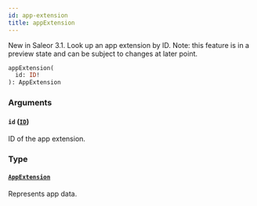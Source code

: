 ```yaml
---
id: app-extension
title: appExtension
---
```



New in Saleor 3.1. Look up an app extension by ID. Note: this feature is in a preview state and can be subject to changes at later point.

```graphql
appExtension(
  id: ID!
): AppExtension
```


### Arguments

#### `id` ([`ID`](../../../developer/api-reference/scalars/id))

ID of the app extension.


### Type

#### [`AppExtension`](../../../developer/api-reference/objects/app-extension) 

Represents app data.




